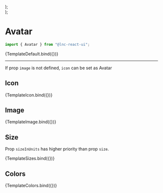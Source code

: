 
<Meta title="General/Avatar" component={Avatar} />




  <div style={{ display: "flex", justifyContent: "space-evenly" }}>
    <Avatar {...args} sizeInUnits="50px" />
    <Avatar {...args} size="small" />
    <Avatar {...args} size="medium" />
    <Avatar {...args} size="large" />
  </div>
);

  <div style={{ display: "flex", justifyContent: "space-evenly" }}>
    <Avatar {...args} color="primary" />
    <Avatar {...args} color="secondary" />
    <Avatar {...args} color="success" />
    <Avatar {...args} color="warning" />
    <Avatar {...args} color="danger" />
    <Avatar {...args} color="information" />
  </div>
);

# Avatar

```jsx
import { Avatar } from "@lnc-react-ui";
```

<Canvas>
  <Story
    name="Default">
    {TemplateDefault.bind({})}
  </Story>
</Canvas>

<ArgsTable story="Default" />

---

If prop `image` is not defined, `icon` can be set as Avatar

## Icon

<Canvas>
  <Story
    name="Icon">
    {TemplateIcon.bind({})}
  </Story>
</Canvas>

## Image

<Canvas>
  <Story
    name="Image">
    {TemplateImage.bind({})}
  </Story>
</Canvas>

## Size

Prop `sizeInUnits` has higher priority than prop `size`.

<Canvas>
  <Story
    name="Size">
    {TemplateSizes.bind({})}
  </Story>
</Canvas>


## Colors

<Canvas>
  <Story
    name="Colors">
    {TemplateColors.bind({})}
  </Story>
</Canvas>
